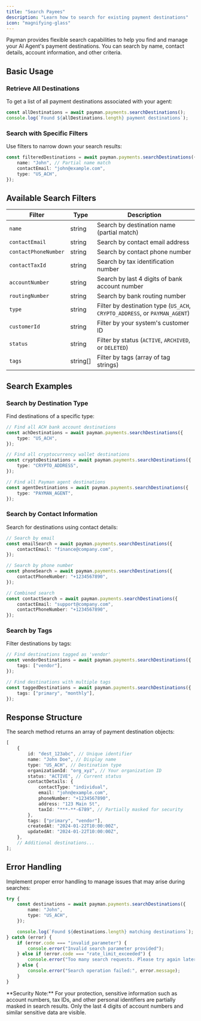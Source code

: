 ```yaml
---
title: "Search Payees"
description: "Learn how to search for existing payment destinations"
icon: "magnifying-glass"
---
```


Payman provides flexible search capabilities to help you find and manage your AI Agent's payment destinations. You can search by name, contact details, account information, and other criteria.

## Basic Usage

### Retrieve All Destinations

To get a list of all payment destinations associated with your agent:

```typescript
const allDestinations = await payman.payments.searchDestinations();
console.log(`Found ${allDestinations.length} payment destinations`);
```

### Search with Specific Filters

Use filters to narrow down your search results:

```typescript
const filteredDestinations = await payman.payments.searchDestinations({
	name: "John", // Partial name match
	contactEmail: "john@example.com",
	type: "US_ACH",
});
```

## Available Search Filters

| Filter               | Type     | Description                                                                |
| -------------------- | -------- | -------------------------------------------------------------------------- |
| `name`               | string   | Search by destination name (partial match)                                 |
| `contactEmail`       | string   | Search by contact email address                                            |
| `contactPhoneNumber` | string   | Search by contact phone number                                             |
| `contactTaxId`       | string   | Search by tax identification number                                        |
| `accountNumber`      | string   | Search by last 4 digits of bank account number                             |
| `routingNumber`      | string   | Search by bank routing number                                              |
| `type`               | string   | Filter by destination type (`US_ACH`, `CRYPTO_ADDRESS`, or `PAYMAN_AGENT`) |
| `customerId`         | string   | Filter by your system's customer ID                                        |
| `status`             | string   | Filter by status (`ACTIVE`, `ARCHIVED`, or `DELETED`)                      |
| `tags`               | string[] | Filter by tags (array of tag strings)                                      |

## Search Examples

### Search by Destination Type

Find destinations of a specific type:

```typescript
// Find all ACH bank account destinations
const achDestinations = await payman.payments.searchDestinations({
	type: "US_ACH",
});

// Find all cryptocurrency wallet destinations
const cryptoDestinations = await payman.payments.searchDestinations({
	type: "CRYPTO_ADDRESS",
});

// Find all Payman agent destinations
const agentDestinations = await payman.payments.searchDestinations({
	type: "PAYMAN_AGENT",
});
```

### Search by Contact Information

Search for destinations using contact details:

```typescript
// Search by email
const emailSearch = await payman.payments.searchDestinations({
	contactEmail: "finance@company.com",
});

// Search by phone number
const phoneSearch = await payman.payments.searchDestinations({
	contactPhoneNumber: "+1234567890",
});

// Combined search
const contactSearch = await payman.payments.searchDestinations({
	contactEmail: "support@company.com",
	contactPhoneNumber: "+1234567890",
});
```

### Search by Tags

Filter destinations by tags:

```typescript
// Find destinations tagged as 'vendor'
const vendorDestinations = await payman.payments.searchDestinations({
	tags: ["vendor"],
});

// Find destinations with multiple tags
const taggedDestinations = await payman.payments.searchDestinations({
	tags: ["primary", "monthly"],
});
```

## Response Structure

The search method returns an array of payment destination objects:

```typescript
[
	{
		id: "dest_123abc", // Unique identifier
		name: "John Doe", // Display name
		type: "US_ACH", // Destination type
		organizationId: "org_xyz", // Your organization ID
		status: "ACTIVE", // Current status
		contactDetails: {
			contactType: "individual",
			email: "john@example.com",
			phoneNumber: "+1234567890",
			address: "123 Main St",
			taxId: "***-**-6789", // Partially masked for security
		},
		tags: ["primary", "vendor"],
		createdAt: "2024-01-22T10:00:00Z",
		updatedAt: "2024-01-22T10:00:00Z",
	},
	// Additional destinations...
];
```

## Error Handling

Implement proper error handling to manage issues that may arise during searches:

```typescript
try {
	const destinations = await payman.payments.searchDestinations({
		name: "John",
		type: "US_ACH",
	});

	console.log(`Found ${destinations.length} matching destinations`);
} catch (error) {
	if (error.code === "invalid_parameter") {
		console.error("Invalid search parameter provided");
	} else if (error.code === "rate_limit_exceeded") {
		console.error("Too many search requests. Please try again later.");
	} else {
		console.error("Search operation failed:", error.message);
	}
}
```

<Note>
	**Security Note:** For your protection, sensitive information such as
	account numbers, tax IDs, and other personal identifiers are partially
	masked in search results. Only the last 4 digits of account numbers and
	similar sensitive data are visible.
</Note>
